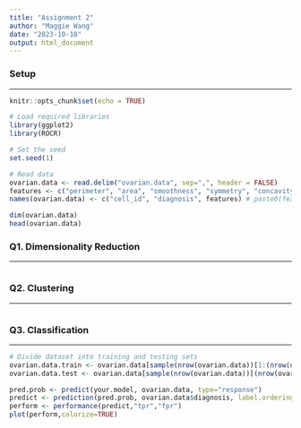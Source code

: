 ```yaml
---
title: "Assignment 2"
author: "Maggie Wang"
date: "2023-10-10"
output: html_document
---
```


### Setup

---

```r
knitr::opts_chunk$set(echo = TRUE)
```

```r
# Load required libraries
library(ggplot2)
library(ROCR)
```

```r
# Set the seed
set.seed(1)

# Read data
ovarian.data <- read.delim("ovarian.data", sep=",", header = FALSE)
features <- c("perimeter", "area", "smoothness", "symmetry", "concavity", paste("protein", seq(1, 25), sep=""))
names(ovarian.data) <- c("cell_id", "diagnosis", features) # paste0(features,"_mean"), paste0(features,"_se"), paste0(features,"_worst"))

dim(ovarian.data)
head(ovarian.data)
```

### Q1. Dimensionality Reduction

---

```r
```

### Q2. Clustering

---

```r
```

### Q3. Classification

---

```r
# Divide dataset into training and testing sets
ovarian.data.train <- ovarian.data[sample(nrow(ovarian.data))[1:(nrow(ovarian.data)/2)],]
ovarian.data.test <- ovarian.data[sample(nrow(ovarian.data))[(nrow(ovarian.data)/2):(nrow(ovarian.dataset))],]
```

```r
pred.prob <- predict(your.model, ovarian.data, type="response")
predict <- prediction(pred.prob, ovarian.data$diagnosis, label.ordering=c("B","M"))
perform <- performance(predict,"tpr","fpr")
plot(perform,colorize=TRUE)
```
